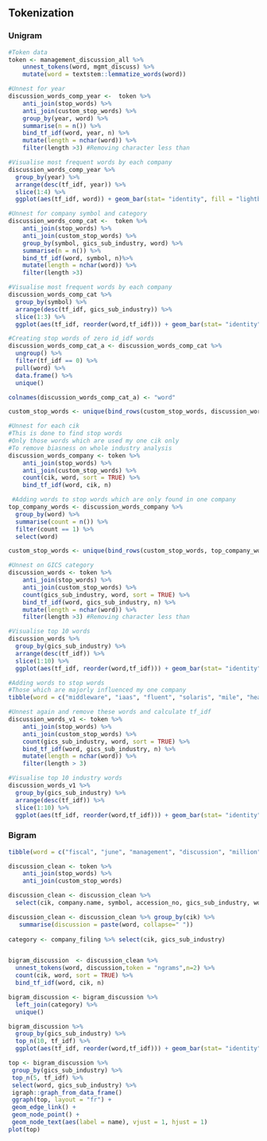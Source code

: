 ## Tokenization

### Unigram

```{r warning=FALSE, message=FALSE}
#Token data
token <- management_discussion_all %>%
    unnest_tokens(word, mgmt_discuss) %>%
    mutate(word = textstem::lemmatize_words(word))

#Unnest for year
discussion_words_comp_year <-  token %>%
    anti_join(stop_words) %>%
    anti_join(custom_stop_words) %>%
    group_by(year, word) %>%
    summarise(n = n()) %>%
    bind_tf_idf(word, year, n) %>% 
    mutate(length = nchar(word)) %>%
    filter(length >3) #Removing character less than

#Visualise most frequent words by each company
discussion_words_comp_year %>% 
  group_by(year) %>%
  arrange(desc(tf_idf, year)) %>%
  slice(1:4) %>%
  ggplot(aes(tf_idf, word)) + geom_bar(stat= "identity", fill = "lightblue", color= "black") +   facet_wrap(~year, scale = "free_y") + labs(title = "Top words of each Year", x = "Frequency", y = "Words")

#Unnest for company symbol and category
discussion_words_comp_cat <-  token %>%
    anti_join(stop_words) %>%
    anti_join(custom_stop_words) %>%
    group_by(symbol, gics_sub_industry, word) %>%
    summarise(n = n()) %>%
    bind_tf_idf(word, symbol, n)%>% 
    mutate(length = nchar(word)) %>%
    filter(length >3)

#Visualise most frequent words by each company
discussion_words_comp_cat %>% 
  group_by(symbol) %>%
  arrange(desc(tf_idf, gics_sub_industry)) %>%
  slice(1:3) %>%
  ggplot(aes(tf_idf, reorder(word,tf_idf))) + geom_bar(stat= "identity", fill = "lightblue", color= "black") +   facet_wrap(~symbol, scale = "free_y") + labs(title = "Top words of each Company", x = "Frequency", y = "Words")

#Creating stop words of zero id_idf words
discussion_words_comp_cat_a <- discussion_words_comp_cat %>%
  ungroup() %>%
  filter(tf_idf == 0) %>%
  pull(word) %>%
  data.frame() %>%
  unique()

colnames(discussion_words_comp_cat_a) <- "word"

custom_stop_words <- unique(bind_rows(custom_stop_words, discussion_words_comp_cat_a))

#Unnest for each cik
#This is done to find stop words
#Only those words which are used my one cik only
#To remove biasness on whole industry analysis
discussion_words_company <- token %>%
    anti_join(stop_words) %>%
    anti_join(custom_stop_words) %>%
    count(cik, word, sort = TRUE) %>%
    bind_tf_idf(word, cik, n) 

 #Adding words to stop words which are only found in one company
top_company_words <- discussion_words_company %>% 
  group_by(word) %>%
  summarise(count = n()) %>%
  filter(count == 1) %>%
  select(word)

custom_stop_words <- unique(bind_rows(custom_stop_words, top_company_words))
```

```{r warning=FALSE, message=FALSE}
#Unnest on GICS category
discussion_words <- token %>%
    anti_join(stop_words) %>%
    anti_join(custom_stop_words) %>%
    count(gics_sub_industry, word, sort = TRUE) %>%
    bind_tf_idf(word, gics_sub_industry, n) %>%
    mutate(length = nchar(word)) %>%
    filter(length >3) #Removing character less than 

#Visualise top 10 words
discussion_words %>%
  group_by(gics_sub_industry) %>%
  arrange(desc(tf_idf)) %>%
  slice(1:10) %>%
  ggplot(aes(tf_idf, reorder(word,tf_idf))) + geom_bar(stat= "identity", fill = "lightblue", color = "black") +   facet_wrap(~gics_sub_industry, scale = "free_y", ncol =1) + labs(title = "Top words of each Category", x = "Frequency", y = "words")

```

```{r warning=FALSE, message=FALSE}
#Adding words to stop words
#Those which are majorly influenced my one company
tibble(word = c("middleware", "iaas", "fluent", "solaris", "mile", "heartland", "spain", "semiconductor", "willingness", "budgetary", "functionally")) %>% bind_rows(custom_stop_words) -> custom_stop_words

#Unnest again and remove these words and calculate tf_idf
discussion_words_v1 <- token %>%
    anti_join(stop_words) %>%
    anti_join(custom_stop_words) %>%
    count(gics_sub_industry, word, sort = TRUE) %>%
    bind_tf_idf(word, gics_sub_industry, n) %>%
    mutate(length = nchar(word)) %>% 
    filter(length > 3)

#Visualise top 10 industry words
discussion_words_v1 %>%
  group_by(gics_sub_industry) %>%
  arrange(desc(tf_idf)) %>%
  slice(1:10) %>%
  ggplot(aes(tf_idf, reorder(word,tf_idf))) + geom_bar(stat= "identity", fill = "lightblue", color = "black") +   facet_wrap(~gics_sub_industry, scale = "free_y", ncol =1) + labs(title = "Top words of each Category", x = "Frequency", y = "words")
```

### Bigram

```{r warning=FALSE, message=FALSE, fig.height=6, fig.width=6}
tibble(word = c("fiscal", "june", "management", "discussion", "million", "sale", "net", "shares", "cash", "stock","income","earnings","liabilities","finance","expense","cost","sale","tax","total","debt","amount","company","statement","rate","relate","share","note","change","report","consolidate","revenue","revenues","marker","service","liability","operation","information","capital","product","period","utilities","information","technology","financials","assets","period","operations","related","prior","statements","gross","industry","based","primarily","results","expenses","costs", "profit", "ebitda", "support", "january", "billion", "flow", "dollar", "balance", "sheet", "table", "december", "september", "compensation", "asset", "loan", "card", "label", "overhead", "thousand", "actual", "description", "percent", "reward", "credit", "client", "class", "consumer", "hardware", "due")) %>% bind_rows(custom_stop_words) -> custom_stop_words

discussion_clean <- token %>%
    anti_join(stop_words) %>%
    anti_join(custom_stop_words)

discussion_clean <- discussion_clean %>%
  select(cik, company.name, symbol, accession_no, gics_sub_industry, word)

discussion_clean <- discussion_clean %>% group_by(cik) %>%
   summarise(discussion = paste(word, collapse=" "))
    
category <- company_filing %>% select(cik, gics_sub_industry)


bigram_discussion  <- discussion_clean %>%
  unnest_tokens(word, discussion,token = "ngrams",n=2) %>%
  count(cik, word, sort = TRUE) %>%
  bind_tf_idf(word, cik, n) 

bigram_discussion <- bigram_discussion %>%
  left_join(category) %>%
  unique()

bigram_discussion %>%
  group_by(gics_sub_industry) %>%
  top_n(10, tf_idf) %>%
  ggplot(aes(tf_idf, reorder(word,tf_idf))) + geom_bar(stat= "identity", fill = "lightblue", color = "black") +   facet_wrap(~gics_sub_industry, scale = "free_y", ncol =1) + labs(title = "Top words of each Category", x = "Frequency", y = "words")

top <- bigram_discussion %>%
 group_by(gics_sub_industry) %>%
 top_n(5, tf_idf) %>%
 select(word, gics_sub_industry) %>%
 igraph::graph_from_data_frame()
 ggraph(top, layout = "fr") +
 geom_edge_link() +
 geom_node_point() +
 geom_node_text(aes(label = name), vjust = 1, hjust = 1)
plot(top)
```